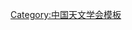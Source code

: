 {{Navbox
| name   = 中国天文学会第六届理事会
| title  = [[中国天文学会]]第六届理事会
| above  = 1989年3月－1992年10月
| bodyclass = hlist
| group1 = 名誉理事长
| list1  = 
* [[王绶琯]]
* [[叶叔华]]
* [[龚树模]]
| group2 = 理事长
| list2  = [[李启斌]]
| group3 = 副理事长
| list3  = 
* [[冯和生]]
* [[何妙福]]
* [[曲钦岳]]
* [[程福臻]]
* [[漆贯荣]]
| group4 = 常务理事
| list4  = 
* [[方成 (天文学家)|方　成]]
* [[王宜|王　宜]]
* [[李宗伟]]
* [[苏洪钧]]
* [[杨煜泉]]
* [[张金通]]
* [[胡宁生]]
* [[魏立真]]
| group5 = 理事
| list5  = 
* [[万籁|万　籁]]
* [[王兰娟]]
* [[艾国祥]]
* [[孙义燧]]
* [[全和钧]]
* [[许邦信]]
* [[汲培文]]
* [[吴铭蟾]]
* [[吴鑫基]]
* [[李挺|李　挺]]
* [[李东明]]
* [[李惕碚]]
* [[张国栋]]
* [[张家铝]]
* [[陆埮|陆　埮]]
* [[林元章]]
* [[金文敬]]
* [[邹振隆]]
* [[赵君亮]]
* [[徐品新]]
* [[梅苞|梅　苞]]
* [[黄磷|黄　磷]]
* [[黄克谅]]
* [[彭秋和]]
* [[蒋世仰]]
* [[谭徽松]]
* [[薄樹人]]
| group6 = 秘书长
| list6  = [[张和祺]]
| group7 = 副秘书长
| list7  =
* [[邓祖淦]]
* [[吴美霞]]
}}<noinclude>
{{collapsible option}}
[[Category:中国天文学会模板]]
</noinclude>